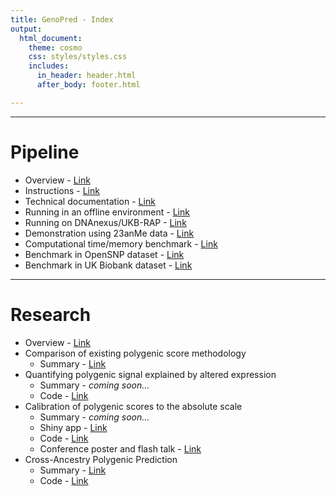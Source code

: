 ```yaml
---
title: GenoPred - Index
output: 
  html_document:
    theme: cosmo
    css: styles/styles.css
    includes:
      in_header: header.html
      after_body: footer.html

---
```


***

# Pipeline

- Overview - <a href="pipeline_overview.html" class="inline_button">Link</a>
- Instructions - <a href="pipeline_readme.html" class="inline_button">Link</a>
- Technical documentation - <a href="pipeline_technical.html" class="inline_button">Link</a>
- Running in an offline environment - <a href="running_offline.html" class="inline_button">Link</a>
- Running on DNAnexus/UKB-RAP - <a href="running_on_dnanexus.html" class="inline_button">Link</a>
- Demonstration using 23anMe data - <a href="pipeline_23andMe.html" class="inline_button">Link</a>
- Computational time/memory benchmark - <a href="pipeline_benchmark.html" class="inline_button">Link</a>
- Benchmark in OpenSNP dataset - <a href="opensnp_benchmark.html" class="inline_button">Link</a>
- Benchmark in UK Biobank dataset - <a href="ukb_benchmark.html" class="inline_button">Link</a>

***

# Research

- Overview - <a href="research_index.html" class="inline_button">Link</a>
- Comparison of existing polygenic score methodology 
  - Summary - <a href="comparison_of_methods_summary.html" class="inline_button">Link</a>
- Quantifying polygenic signal explained by altered expression
  - Summary - *coming soon...*
  - Code - <a href="Functionally_informed_prediction.html" class="inline_button">Link</a>
- Calibration of polygenic scores to the absolute scale
  - Summary - *coming soon...*
  - Shiny app - <a href="PRS_to_Abs_tool.html" class="inline_button">Link</a>
  - Code - <a href="Absolute_Conversion.html" class="inline_button">Link</a>
  - Conference poster and flash talk - <a href="personal_genome_2021.html" class="inline_button">Link</a>
- Cross-Ancestry Polygenic Prediction
  - Summary - <a href="CrossPop_summary.html" class="inline_button">Link</a>
  - Code - <a href="CrossPop.html" class="inline_button">Link</a>

